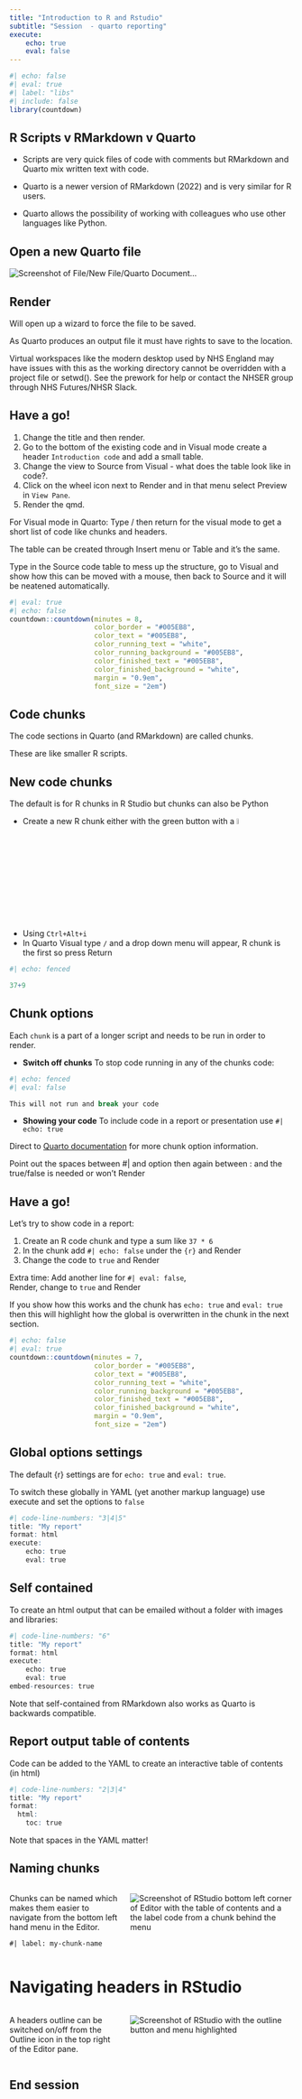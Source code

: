 ```yaml
---
title: "Introduction to R and Rstudio"
subtitle: "Session  - quarto reporting"
execute:
    echo: true
    eval: false
---
```


```r
#| echo: false
#| eval: true
#| label: "libs"
#| include: false
library(countdown)
```


## R Scripts v RMarkdown v Quarto

::: incremental
- Scripts are very quick files of code with comments but RMarkdown and Quarto mix written text with code.

- Quarto is a newer version of RMarkdown (2022) and is very similar for R users.

- Quarto allows the possibility of working with colleagues who use other languages like Python.
:::

## Open a new Quarto file

<img src="img/session-quarto/open-file-quarto.png" alt="Screenshot of File/New File/Quarto Document..." class="center"/>

## Render

Will open up a wizard to force the file to be saved.

As Quarto produces an output file it must have rights to save to the location.

::: notes
Virtual workspaces like the modern desktop used by NHS England may have issues with this as the working directory cannot be overridden with a project file or setwd(). See the prework for help or contact the NHSER group through NHS Futures/NHSR Slack.
:::

## Have a go!

1. Change the title and then render.
1. Go to the bottom of the existing code and in Visual mode create a header `Introduction code` and add a small table.
1. Change the view to Source from Visual - what does the table look like in code?.
1. Click on the wheel icon next to Render and in that menu select Preview in `View Pane`.
1. Render the qmd.

::: notes
For Visual mode in Quarto:
Type / then return for the visual mode to get a short list of code like chunks and headers.

The table can be created through Insert menu or Table and it's the same.

Type in the Source code table to mess up the structure, go to Visual and show how this can be moved with a mouse, then back to Source and it will be neatened automatically.

:::

```r
#| eval: true
#| echo: false
countdown::countdown(minutes = 8,
                     color_border = "#005EB8",
                     color_text = "#005EB8",
                     color_running_text = "white",
                     color_running_background = "#005EB8",
                     color_finished_text = "#005EB8",
                     color_finished_background = "white",
                     margin = "0.9em",
                     font_size = "2em")
```

## Code chunks

The code sections in Quarto (and RMarkdown) are called chunks.  

These are like smaller R scripts.  

## New code chunks

The default is for R chunks in R Studio but chunks can also be Python

- Create a new R chunk either with the green button with a <img src="img/icons/notebook-insert-chunk.png" alt="A picture of the green square with c button from RStudio to create a new chunk" width="5%" height="5%"/> 
- Using `Ctrl+Alt+i` 
- In Quarto Visual type `/` and a drop down menu will appear, R chunk is the first so press Return

```r
#| echo: fenced

37+9

```

## Chunk options

Each `chunk` is a part of a longer script and needs to be run in order to render.

- **Switch off chunks**
To stop code running in any of the chunks code:

```r
#| echo: fenced
#| eval: false

This will not run and break your code
```

:::incremental
- **Showing your code**
To include code in a report or presentation use `#| echo: true`
:::

::: notes
Direct to [Quarto documentation](https://quarto.org/docs/computations/execution-options.html) for more chunk option information.

Point out the spaces between #| and option then again between : and the true/false is needed or won't Render
:::

## Have a go!

Let's try to show code in a report:

1. Create an R code chunk and type a sum like `37 * 6`
1. In the chunk add `#| echo: false` under the `{r}` and Render
1. Change the code to `true` and Render

Extra time: Add another line for `#| eval: false`,  
Render, change to `true` and Render

::: notes
If you show how this works and the chunk has `echo: true` and `eval: true` then this will highlight how the global is overwritten in the chunk in the next section.
:::

```r
#| echo: false
#| eval: true
countdown::countdown(minutes = 7,
                     color_border = "#005EB8",
                     color_text = "#005EB8",
                     color_running_text = "white",
                     color_running_background = "#005EB8",
                     color_finished_text = "#005EB8",
                     color_finished_background = "white",
                     margin = "0.9em",
                     font_size = "2em")
```

## Global options settings

The default {r} settings are for `echo: true` and `eval: true`. 

To switch these globally in YAML (yet another markup language) use execute and set the options to `false`

```r
#| code-line-numbers: "3|4|5"
title: "My report"
format: html
execute:
    echo: true
    eval: true
```

## Self contained

To create an html output that can be emailed without a folder with images and libraries:

```r
#| code-line-numbers: "6"
title: "My report"
format: html
execute:
    echo: true
    eval: true 
embed-resources: true
```

::: notes
Note that self-contained from RMarkdown also works as Quarto is backwards compatible.
:::

## Report output table of contents

Code can be added to the YAML to create an interactive table of contents (in html)

```r
#| code-line-numbers: "2|3|4"
title: "My report"
format: 
  html:
    toc: true
```

Note that spaces in the YAML matter!

## Naming chunks

::: columns
::: {.column width="40%"}
Chunks can be named which makes them easier to navigate from the bottom left hand menu in the Editor.

`#| label: my-chunk-name`
:::

::: {.column width="60%"}
<img src="img/session-quarto/chunk-names.PNG" alt="Screenshot of RStudio bottom left corner of Editor with the table of contents and a the label code from a chunk behind the menu" class="center"/>
:::
:::

# Navigating headers in RStudio

::: columns
::: {.column width="40%"}
A headers outline can be switched on/off from the Outline icon in the top right of the Editor pane.
:::

::: {.column width="60%"}
<img src="img/session-quarto/outline-toc.PNG" alt="Screenshot of RStudio with the outline button and menu highlighted" class="center"/>
:::
:::
## End session